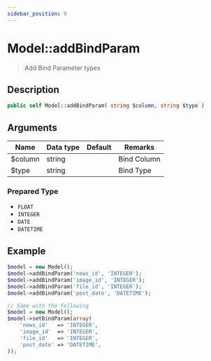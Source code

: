 ```yaml
---
sidebar_position: 9
---
```


# Model::addBindParam

> Add Bind Parameter types

## Description

```php
public self Model::addBindParam( string $column, string $type )
```

## Arguments

| Name    | Data type | Default | Remarks     |
| ------- | --------- | ------- | ----------- |
| $column | string    |         | Bind Column |
| $type   | string    |         | Bind Type   |

### Prepared Type

- `FLOAT`
- `INTEGER`
- `DATE`
- `DATETIME`

## Example

```php title="Controller"
$model = new Model();
$model->addBindParam('news_id', 'INTEGER');
$model->addBindParam('image_id', 'INTEGER');
$model->addBindParam('file_id', 'INTEGER');
$model->addBindParam('post_date', 'DATETIME');

// Same with the following
$model = new Model();
$model->setBindParam(array(
    'news_id'   => 'INTEGER',
    'image_id'  => 'INTEGER',
    'file_id'   => 'INTEGER',
    'post_date' => 'DATETIME',
));
```
